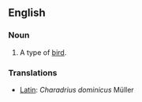 ==English==

===Noun===
# A type of [[bird]].

=== Translations ===
*[[Latin]]: ''Charadrius dominicus''  Müller